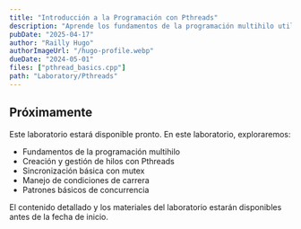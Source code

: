 ```yaml
---
title: "Introducción a la Programación con Pthreads"
description: "Aprende los fundamentos de la programación multihilo utilizando POSIX Threads. Implementa sincronización básica y comprende los conceptos de concurrencia."
pubDate: "2025-04-17"
author: "Railly Hugo"
authorImageUrl: "/hugo-profile.webp"
dueDate: "2024-05-01"
files: ["pthread_basics.cpp"]
path: "Laboratory/Pthreads"
---
```



## Próximamente

Este laboratorio estará disponible pronto. En este laboratorio, exploraremos:

- Fundamentos de la programación multihilo
- Creación y gestión de hilos con Pthreads
- Sincronización básica con mutex
- Manejo de condiciones de carrera
- Patrones básicos de concurrencia

<Alert type="info">
  El contenido detallado y los materiales del laboratorio estarán disponibles antes de la fecha de inicio.
</Alert> 